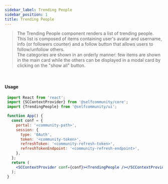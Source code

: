 ```yaml
---
sidebar_label: Trending People
sidebar_position: 1
title: Trending People
---
```


> The Trending People component renders a list of trending people.<br/>
This list is composed of items containing user's avatar and username, info (or followers counter) and a follow button that allows users to follow/unfollow others.<br/>
The categories are shown in an orderly manner: few items are shown in the main card while the others can be displayed in a modal card by clicking on the "show all" button.


<br/>
<Logged><TrendingPeople/></Logged>

#### Usage

```jsx
 import React from 'react';
 import {SCContextProvider} from '@selfcommunity/core';
 import {TrendingPeople} from '@selfcommunity/ui';

 function App() {
   const conf = {
     portal: '<community-path>',
     session: {
       type: 'OAuth',
       token: '<community-token>',
       refreshToken: '<community-refresh-token>',
       refreshTokenEndpoint: '<community-refresh-endpoint>',
     },
   };
   return (
     <SCContextProvider conf={conf}><TrendingPeople /></SCContextProvider>
   );
 }
```